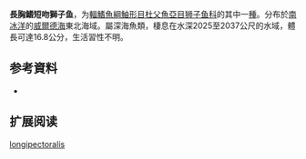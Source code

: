 {{Speciesbox
| name = 長胸鰭短吻獅子魚
| status = NE
| status_system = 
| image = 
| genus = Careproctus
| species = longipectoralis
| authority = [[Duhamel|Duhamel]], 1992
| synonyms = 
}}

'''長胸鰭短吻獅子鱼'''，为[[輻鰭魚綱|輻鰭魚綱]][[鮋形目|鮋形目]][[杜父魚亞目|杜父魚亞目]][[狮子鱼科|狮子鱼科]]的其中一[[種|種]]。分布於[[南冰洋|南冰洋]]的[[威爾德海|威爾德海]]東北海域。屬深海魚類，棲息在水深2025至2037公尺的水域，體長可達16.8公分，生活習性不明。

== 参考資料 ==
*{{FishBase_species|genus=Careproctus|species=longipectoralis|year=2011|month=12}}

== 扩展阅读 ==
{{refbegin}}
{{wikispecies-inline|Careproctus longipectoralis|長胸鰭短吻獅子魚}}
{{refend}}
{{Taxonbar|from=Q1829052}}

[[Category:吻獅子魚属|longipectoralis]]


{{鮋形目小作品}}